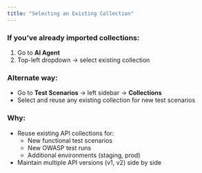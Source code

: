 ```yaml
---
title: "Selecting an Existing Collection"
---
```


### If you’ve already imported collections:

1. Go to **AI Agent**
2. Top-left dropdown → select existing collection

### Alternate way:

- Go to **Test Scenarios** → left sidebar → **Collections**
- Select and reuse any existing collection for new test scenarios

### Why:

- Reuse existing API collections for:
  - New functional test scenarios
  - New OWASP test runs
  - Additional environments (staging, prod)
- Maintain multiple API versions (v1, v2) side by side
